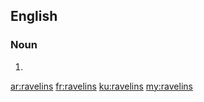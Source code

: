 ==English==

===Noun===
{{head|en|plural}}

# {{plural of|ravelin|lang=en}}

[[ar:ravelins]]
[[fr:ravelins]]
[[ku:ravelins]]
[[my:ravelins]]